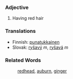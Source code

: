 ===Adjective===

# Having red hair

===Translations===

*Finnish: [[punatukkainen]]
*Slovak: [[ryšavý]] ''m'', [[ryšavá]] ''m''

===Related Words===

:[[redhead]], [[auburn]], [[ginger]]